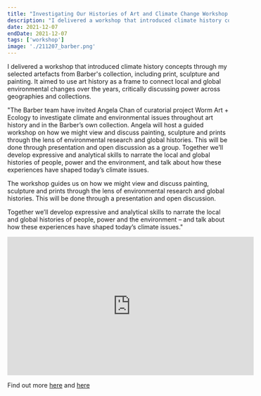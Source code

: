 ```yaml
---
title: "Investigating Our Histories of Art and Climate Change Workshop for Barber Home at The Barber Institute of Fine Arts, Birmingham"
description: "I delivered a workshop that introduced climate history concepts through my selected artefacts from Barber's collection, including print, sculpture and painting. It aimed to use art history as a frame to connect local and global environmental changes over the years, critically discussing power across geographies and collections. "
date: 2021-12-07
endDate: 2021-12-07
tags: ['workshop']
image: './211207_barber.png'
---
```


I delivered a workshop that introduced climate history concepts through my selected artefacts from Barber's collection, including print, sculpture and painting. It aimed to use art history as a frame to connect local and global environmental changes over the years, critically discussing power across geographies and collections. 

"The Barber team have invited Angela Chan of curatorial project Worm Art + Ecology to investigate climate and environmental issues throughout art history and in the Barber’s own collection. Angela will host a guided workshop on how we might view and discuss painting, sculpture and prints through the lens of environmental research and global histories. This will be done through presentation and open discussion as a group. Together we’ll develop expressive and analytical skills to narrate the local and global histories of people, power and the environment, and talk about how these experiences have shaped today’s climate issues.    

The workshop guides us on how we might view and discuss painting, sculpture and prints through the lens of environmental research and global histories. This will be done through a presentation and open discussion.

Together we’ll develop expressive and analytical skills to narrate the local and global histories of people, power and the environment – and talk about how these experiences have shaped today’s climate issues."

<iframe width="560" height="315" style="display: block; margin: auto;" src="https://www.youtube.com/embed/3Y-iV71EVy8?si=XQDSvX47Uk-G9kv4" title="YouTube video player" frameborder="0" allow="accelerometer; autoplay; clipboard-write; encrypted-media; gyroscope; picture-in-picture; web-share" referrerpolicy="strict-origin-when-cross-origin" allowfullscreen></iframe>

Find out more [here](https://barber.org.uk/learning/at_home/) and [here](https://youtu.be/3Y-iV71EVy8?feature=shared)